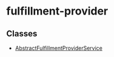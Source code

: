 
# fulfillment-provider

## Classes

- [AbstractFulfillmentProviderService](../../fulfillment_provider/classes/fulfillment_provider.AbstractFulfillmentProviderService/page.mdx)
